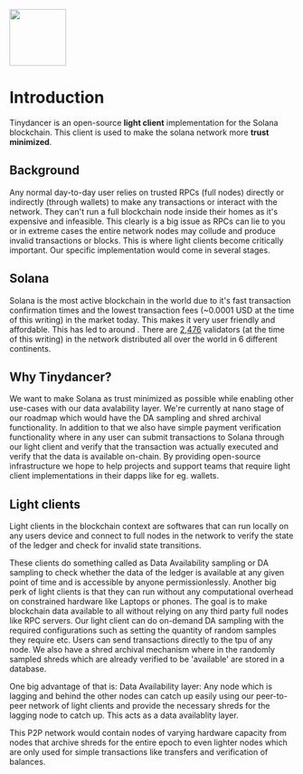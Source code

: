 <img
  src="https://res.cloudinary.com/dev-connect/image/upload/v1678723904/tinydancerog_whkzqm.png"
  height="100"
/>

# Introduction

Tinydancer is an open-source **light client** implementation for the Solana blockchain. This client is used to make the solana network more **trust minimized**.

## Background

Any normal day-to-day user relies on trusted RPCs (full nodes) directly or indirectly (through wallets) to make any transactions or interact with the network. They can't run a full blockchain node inside their homes as it's expensive and infeasible. This clearly is a big issue as RPCs can lie to you or in extreme cases the entire network nodes may collude and produce invalid transactions or blocks. This is where light clients become critically important. Our specific implementation would come in several stages.

## Solana

Solana is the most active blockchain in the world due to it's fast transaction confirmation times and the lowest transaction fees (~0.0001 USD at the time of this writing) in the market today. This makes it very user friendly and affordable. This has led to around . There are [2,476](https://solanabeach.io/validators) validators (at the time of this writing) in the network distributed all over the world in 6 different continents.

## Why Tinydancer?

We want to make Solana as trust minimized as possible while enabling other use-cases with our data avalability layer. We're currently at nano stage of our roadmap which would have the DA sampling and shred archival functionality. In addition to that we also have simple payment verification functionality where in any user can submit transactions to Solana through our light client and verify that the transaction was actually executed and verify that the data is available on-chain.
By providing open-source infrastructure we hope to help projects and support teams that require light client implementations in their dapps like for eg. wallets.

## Light clients

Light clients in the blockchain context are softwares that can run locally on any users device and connect to full nodes in the network to verify the state of the ledger and check for invalid state transitions.

These clients do something called as Data Availability sampling or DA sampling to check whether the data of the ledger is available at any given point of time and is accessible by anyone permissionlessly.
Another big perk of light clients is that they can run without any computational overhead on constrained hardware like Laptops or phones. The goal is to make blockchain data available to all without relying on any third party full nodes like RPC servers.
Our light client can do on-demand DA sampling with the required configurations such as setting the quantity of random samples they require etc. Users can send transactions directly to the tpu of any node.
We also have a shred archival mechanism where in the randomly sampled shreds which are already verified to be 'available' are stored in a database.

One big advantage of that is:
Data Availability layer: Any node which is lagging and behind the other nodes can catch up easily using our peer-to-peer network of light clients and provide the necessary shreds for the lagging node to catch up. This acts as a data availablity layer.

This P2P network would contain nodes of varying hardware capacity from nodes that archive shreds for the entire epoch to even lighter nodes which are only used for simple transactions like transfers and verification of balances.
